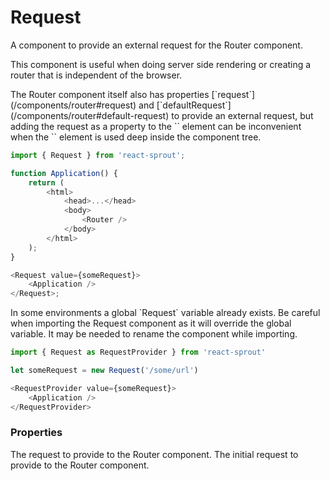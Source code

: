 # Request

A component to provide an external request for the Router component.

This component is useful when doing server side rendering or creating a router that is independent of the browser.

<Info>
The Router component itself also has properties [`request`](/components/router#request) and [`defaultRequest`](/components/router#default-request) to provide an external request,
but adding the request as a property to the `<Router>` element can be inconvenient when the `<Router>` element is used deep inside the component tree.
</Info>

```javascript
import { Request } from 'react-sprout';

function Application() {
	return (
		<html>
			<head>...</head>
			<body>
				<Router />
			</body>
		</html>
	);
}

<Request value={someRequest}>
	<Application />
</Request>;
```

<Warning>
In some environments a global `Request` variable already exists. Be careful when importing the Request component as it will override the global variable.
It may be needed to rename the component while importing.
 
```javascript
import { Request as RequestProvider } from 'react-sprout'

let someRequest = new Request('/some/url')

<RequestProvider value={someRequest}>
	<Application />
</RequestProvider>
```

</Warning>

### Properties

<Properties>
	<Property name="value" type="Request">
		The request to provide to the Router component.
	</Property>
	<Property name="defaultValue" type="Request">
		The initial request to provide to the Router component.
	</Property>
</Properties>
